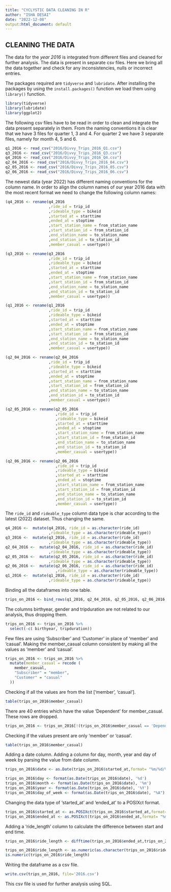 ---
title: "CYCLYSTIC DATA CLEANING IN R"
author: "ISHA DESAI"
date: "2022-12-08"
output:html_document: default
---


## CLEANING THE DATA

The data for the *year 2016* is integrated from different files and cleaned for further analysis. The data is present in separate csv files. Here we bring all the data together and check for any inconsistencies, nulls or incorrect entries.

The packages required are `tidyverse` and `lubridate`. After installing the packages by using the `install.packages()` function we load them using `library()` function.

```{r}
library(tidyverse)
library(lubridate)
library(ggplot2)
```

The following csv files have to be read in order to clean and integrate the data present separately in them. From the naming conventions it is clear that we have 3 files for quarter 1, 3 and 4. For quarter 2 we have 3 separate files, namely for month 4, 5 and 6.

```{r}

q1_2016 <- read_csv("2016/Divvy_Trips_2016_Q1.csv")
q3_2016 <- read_csv("2016/Divvy_Trips_2016_Q3.csv")
q4_2016 <- read_csv("2016/Divvy_Trips_2016_Q4.csv")
q2_04_2016 <- read_csv("2016/Divvy_Trips_2016_04.csv")
q2_05_2016 <- read_csv("2016/Divvy_Trips_2016_05.csv")
q2_06_2016 <- read_csv("2016/Divvy_Trips_2016_06.csv")
```

The newest data (year 2022) has different naming conventions for the column name. In order to align the column names of our year 2016 data with the most recent format we need to change the following column names:

```{r}
(q4_2016 <- rename(q4_2016
                   ,ride_id = trip_id
                   ,rideable_type = bikeid 
                   ,started_at = starttime  
                   ,ended_at = stoptime  
                   ,start_station_name = from_station_name 
                   ,start_station_id = from_station_id 
                   ,end_station_name = to_station_name 
                   ,end_station_id = to_station_id 
                   ,member_casual = usertype))

(q3_2016 <- rename(q3_2016
                   ,ride_id = trip_id
                   ,rideable_type = bikeid 
                   ,started_at = starttime  
                   ,ended_at = stoptime  
                   ,start_station_name = from_station_name 
                   ,start_station_id = from_station_id 
                   ,end_station_name = to_station_name 
                   ,end_station_id = to_station_id 
                   ,member_casual = usertype))

(q1_2016 <- rename(q1_2016
                   ,ride_id = trip_id
                   ,rideable_type = bikeid 
                   ,started_at = starttime  
                   ,ended_at = stoptime  
                   ,start_station_name = from_station_name 
                   ,start_station_id = from_station_id 
                   ,end_station_name = to_station_name 
                   ,end_station_id = to_station_id 
                   ,member_casual = usertype))

(q2_04_2016 <- rename(q2_04_2016
                   ,ride_id = trip_id
                   ,rideable_type = bikeid 
                   ,started_at = starttime  
                   ,ended_at = stoptime  
                   ,start_station_name = from_station_name 
                   ,start_station_id = from_station_id 
                   ,end_station_name = to_station_name 
                   ,end_station_id = to_station_id 
                   ,member_casual = usertype))

(q2_05_2016 <- rename(q2_05_2016
                      ,ride_id = trip_id
                      ,rideable_type = bikeid 
                      ,started_at = starttime  
                      ,ended_at = stoptime  
                      ,start_station_name = from_station_name 
                      ,start_station_id = from_station_id 
                      ,end_station_name = to_station_name 
                      ,end_station_id = to_station_id 
                      ,member_casual = usertype))

(q2_06_2016 <- rename(q2_06_2016
                      ,ride_id = trip_id
                      ,rideable_type = bikeid 
                      ,started_at = starttime  
                      ,ended_at = stoptime  
                      ,start_station_name = from_station_name 
                      ,start_station_id = from_station_id 
                      ,end_station_name = to_station_name 
                      ,end_station_id = to_station_id 
                      ,member_casual = usertype))


```

The `ride_id` and `rideable_type` column data type is char according to the latest (2022) dataset. Thus changing the same.

```{r}
q4_2016 <-  mutate(q4_2016, ride_id = as.character(ride_id)
                   ,rideable_type = as.character(rideable_type)) 
q3_2016 <-  mutate(q3_2016, ride_id = as.character(ride_id)
                   ,rideable_type = as.character(rideable_type)) 
q2_04_2016 <-  mutate(q2_04_2016, ride_id = as.character(ride_id)
                   ,rideable_type = as.character(rideable_type)) 
q2_05_2016 <-  mutate(q2_05_2016, ride_id = as.character(ride_id)
                   ,rideable_type = as.character(rideable_type))
q2_06_2016 <-  mutate(q2_06_2016, ride_id = as.character(ride_id)
                      ,rideable_type = as.character(rideable_type))
q1_2016 <-  mutate(q1_2016, ride_id = as.character(ride_id)
                   ,rideable_type = as.character(rideable_type))
```

Binding all the dataframes into one table.

```{r}
trips_on_2016 <- bind_rows(q1_2016, q2_04_2016, q2_05_2016, q2_06_2016, q3_2016, q4_2016)
```

The columns birthyear, gender and tripduration are not related to our analysis, thus dropping them. 

```{r}
trips_on_2016 <- trips_on_2016 %>%  
  select(-c( birthyear, tripduration))
```

Few files are using 'Subscriber' and 'Customer' in place of 'member' and 'casual'. Making the member_casual column consistent by making all the values as 'member' and 'casual'.

```{r}
trips_on_2016 <- trips_on_2016 %>% 
  mutate(member_casual = recode (
    member_casual, 
    "Subscriber" = "member",
    "Customer" = "casual"
  ))
```


Checking if all the values are from the list ['member', 'casual'].
```{r}
table(trips_on_2016$member_casual)

```

There are 40 entries which have the value 'Dependent' for member_casual. These rows are dropped.
```{r}
trips_on_2016 <- trips_on_2016[!(trips_on_2016$member_casual == 'Dependent'),]
```

Checking if the values present are only 'member' or 'casual'.
```{r}
table(trips_on_2016$member_casual)

```

Adding a date column. Adding a column for day, month, year and day of week by parsing the value from date column.
```{r}
trips_on_2016$date <- as.Date(trips_on_2016$started_at,format= "%m/%d/%Y %H:%M")

trips_on_2016$day <- format(as.Date(trips_on_2016$date), '%d')
trips_on_2016$month <- format(as.Date(trips_on_2016$date), '%m')
trips_on_2016$year <- format(as.Date(trips_on_2016$date), '%Y')
trips_on_2016$day_of_week <- format(as.Date(trips_on_2016$date), "%A")
```


Changing the data type of 'started_at' and 'ended_at' to a POSIXct format.
```{r}
trips_on_2016$started_at <- as.POSIXct(trips_on_2016$started_at,format= "%m/%d/%Y %H:%M")
trips_on_2016$ended_at <- as.POSIXct(trips_on_2016$ended_at,format= "%m/%d/%Y %H:%M")

```

Adding a 'ride_length' column to calculate the difference between start and end time.

```{r}
trips_on_2016$ride_length <- difftime(trips_on_2016$ended_at,trips_on_2016$started_at)

trips_on_2016$ride_length <- as.numeric(as.character(trips_on_2016$ride_length))
is.numeric(trips_on_2016$ride_length)
```

Writing the dataframe as a csv file.
```{r}

write.csv(trips_on_2016, file='2016.csv')
```

This csv file is used for further analysis using SQL.
